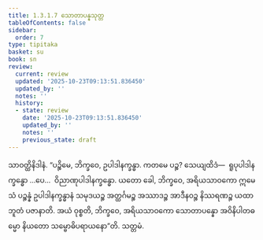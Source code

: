 ```yaml
---
title: 1.3.1.7 သောတာပန္နသုတ္တ
tableOfContents: false
sidebar:
  order: 7
type: tipitaka
basket: su
book: sn
review:
  current: review
  updated: '2025-10-23T09:13:51.836450'
  updated_by: ''
  notes: ''
  history:
  - state: review
    date: '2025-10-23T09:13:51.836450'
    updated_by: ''
    notes: ''
    previous_state: draft
---
```



<ReviewStatus review={frontmatter.review} showDetails={true} />

<HypothesisAnnotation frontmatter={frontmatter} />

<DynamicBreadcrumb />

<Division number="109" book="sn" e="ch" v="18" p="296">

<Paragraph number="670" book="sn">
သာဝတ္ထိနိဒါနံ. “ပဉ္စိမေ, ဘိက္ခဝေ, ဥပါဒါနက္ခန္ဓာ. ကတမေ ပဉ္စ? သေယျထိဒံ—  ရူပုပါဒါနက္ခန္ဓော …ပေ…  ဝိညာဏုပါဒါနက္ခန္ဓော. ယတော ခေါ, ဘိက္ခဝေ, အရိယသာဝကော ဣမေသံ ပဉ္စန္နံ ဥပါဒါနက္ခန္ဓာနံ သမုဒယဉ္စ အတ္ထင်္ဂမဉ္စ အဿာဒဉ္စ အာဒီနဝဉ္စ နိဿရဏဉ္စ ယထာဘူတံ ပဇာနာတိ. အယံ ဝုစ္စတိ, ဘိက္ခဝေ, အရိယသာဝကော သောတာပန္နော အဝိနိပါတဓမ္မော နိယတော သမ္ဗောဓိပရာယနော”တိ.

</Paragraph>
</Division>

<Paragraph number="671" type="center" book="sn">
သတ္တမံ.
</Paragraph>